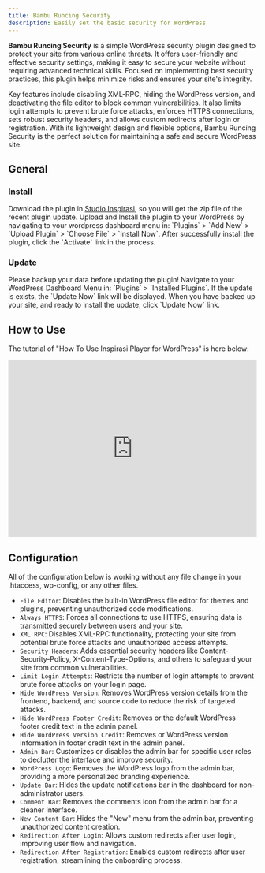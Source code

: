 ```yaml
---
title: Bambu Runcing Security
description: Easily set the basic security for WordPress
---
```


**Bambu Runcing Security** is a simple WordPress security plugin designed to protect your site from various online threats. It offers user-friendly and effective security settings, making it easy to secure your website without requiring advanced technical skills. Focused on implementing best security practices, this plugin helps minimize risks and ensures your site's integrity.  

Key features include disabling XML-RPC, hiding the WordPress version, and deactivating the file editor to block common vulnerabilities. It also limits login attempts to prevent brute force attacks, enforces HTTPS connections, sets robust security headers, and allows custom redirects after login or registration. With its lightweight design and flexible options, Bambu Runcing Security is the perfect solution for maintaining a safe and secure WordPress site.

##  General

###  Install

<Stepper>
  <StepperItem title="Step 1: Download">
    Download the plugin in <a href="https://studioinspirasi.com/product/bambu-runcing" target="_blank">Studio Inspirasi</a>, so you will get the zip file of the recent plugin update.
  </StepperItem>
  <StepperItem title="Step 2: Upload & Install">
    Upload and Install the plugin to your WordPress by navigating to your wordpress dashboard menu in: `Plugins` > `Add New` > `Upload Plugin` > `Choose File` > `Install Now`.
  </StepperItem>
  <StepperItem title="Step 3: Activate">
    After successfully install the plugin, click the `Activate` link in the process.
  </StepperItem>
</Stepper>

###  Update

<Note title="📣 Caution"> 
 Please backup your data before updating the plugin!
</Note>

<Stepper>
  <StepperItem title="Step 1: Check Update">
    Navigate to your WordPress Dashboard Menu in: `Plugins` > `Installed Plugins`. If the update is exists, the `Update Now` link will be displayed.
  </StepperItem>
  <StepperItem title="Step 2: Update Now">
    When you have backed up your site, and ready to install the update, click `Update Now` link.
  </StepperItem>
</Stepper>

##  How to Use

The tutorial of "How To Use Inspirasi Player for WordPress" is here below:

<iframe width="100%" height="360px" src="https://www.youtube.com/embed/KQyaWvVjgtQ?si=p2a-yyA-Mbtnal7N" title="YouTube video player" frameborder="0" allow="accelerometer; autoplay; clipboard-write; encrypted-media; gyroscope; picture-in-picture; web-share" referrerpolicy="strict-origin-when-cross-origin" allowfullscreen></iframe>

## Configuration

All of the configuration below is working without any file change in your .htaccess, wp-config, or any other files.

- `File Editor`: Disables the built-in WordPress file editor for themes and plugins, preventing unauthorized code modifications.
- `Always HTTPS`: Forces all connections to use HTTPS, ensuring data is transmitted securely between users and your site.
- `XML RPC`: Disables XML-RPC functionality, protecting your site from potential brute force attacks and unauthorized access attempts.
- `Security Headers`: Adds essential security headers like Content-Security-Policy, X-Content-Type-Options, and others to safeguard your site from common vulnerabilities.
- `Limit Login Attempts`: Restricts the number of login attempts to prevent brute force attacks on your login page.
- `Hide WordPress Version`: Removes WordPress version details from the frontend, backend, and source code to reduce the risk of targeted attacks.
- `Hide WordPress Footer Credit`: Removes or the default WordPress footer credit text in the admin panel.
- `Hide WordPress Version Credit`: Removes or WordPress version information in footer credit text in the admin panel.
- `Admin Bar`: Customizes or disables the admin bar for specific user roles to declutter the interface and improve security.
- `WordPress Logo`: Removes the WordPress logo from the admin bar, providing a more personalized branding experience.
- `Update Bar`: Hides the update notifications bar in the dashboard for non-administrator users.
- `Comment Bar`: Removes the comments icon from the admin bar for a cleaner interface.
- `New Content Bar`: Hides the "New" menu from the admin bar, preventing unauthorized content creation.
- `Redirection After Login`: Allows custom redirects after user login, improving user flow and navigation.
- `Redirection After Registration`: Enables custom redirects after user registration, streamlining the onboarding process.